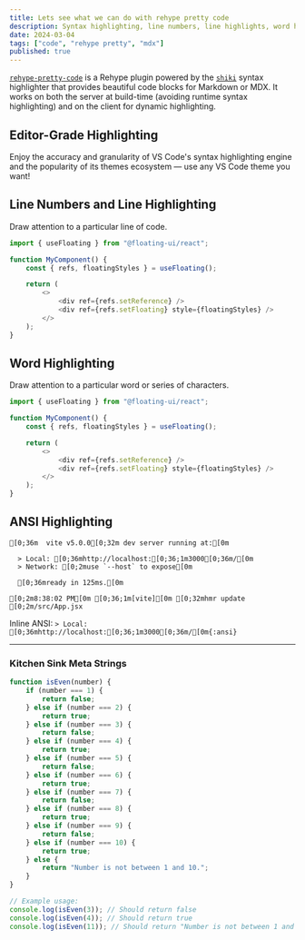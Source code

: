 ```yaml
---
title: Lets see what we can do with rehype pretty code
description: Syntax highlighting, line numbers, line highlights, word highlights
date: 2024-03-04
tags: ["code", "rehype pretty", "mdx"]
published: true
---
```


[`rehype-pretty-code`](https://github.com/atomiks/rehype-pretty-code) is a
Rehype plugin powered by the [`shiki`](https://github.com/shikijs/shiki) syntax
highlighter that provides beautiful code blocks for Markdown or MDX. It works on
both the server at build-time (avoiding runtime syntax highlighting) and on the
client for dynamic highlighting.

## Editor-Grade Highlighting

<span className="mix-blend-plus-lighter text-zinc-400/80">
	Enjoy the accuracy and granularity of VS Code's syntax highlighting engine and
	the popularity of its themes ecosystem — use any VS Code theme you want!
</span>

## Line Numbers and Line Highlighting

Draw attention to a particular line of code.

```js {4} showLineNumbers
import { useFloating } from "@floating-ui/react";

function MyComponent() {
	const { refs, floatingStyles } = useFloating();

	return (
		<>
			<div ref={refs.setReference} />
			<div ref={refs.setFloating} style={floatingStyles} />
		</>
	);
}
```

## Word Highlighting

Draw attention to a particular word or series of characters.

```js /floatingStyles/
import { useFloating } from "@floating-ui/react";

function MyComponent() {
	const { refs, floatingStyles } = useFloating();

	return (
		<>
			<div ref={refs.setReference} />
			<div ref={refs.setFloating} style={floatingStyles} />
		</>
	);
}
```

## ANSI Highlighting

```ansi
[0;36m  vite v5.0.0[0;32m dev server running at:[0m

  > Local: [0;36mhttp://localhost:[0;36;1m3000[0;36m/[0m
  > Network: [0;2muse `--host` to expose[0m

  [0;36mready in 125ms.[0m

[0;2m8:38:02 PM[0m [0;36;1m[vite][0m [0;32mhmr update [0;2m/src/App.jsx
```

Inline ANSI: `> Local: [0;36mhttp://localhost:[0;36;1m3000[0;36m/[0m{:ansi}`

---

### Kitchen Sink Meta Strings

```js showLineNumbers {2-4} title="isEven.js" /console/ caption="Im a caption"
function isEven(number) {
	if (number === 1) {
		return false;
	} else if (number === 2) {
		return true;
	} else if (number === 3) {
		return false;
	} else if (number === 4) {
		return true;
	} else if (number === 5) {
		return false;
	} else if (number === 6) {
		return true;
	} else if (number === 7) {
		return false;
	} else if (number === 8) {
		return true;
	} else if (number === 9) {
		return false;
	} else if (number === 10) {
		return true;
	} else {
		return "Number is not between 1 and 10.";
	}
}

// Example usage:
console.log(isEven(3)); // Should return false
console.log(isEven(4)); // Should return true
console.log(isEven(11)); // Should return "Number is not between 1 and 10."
```
